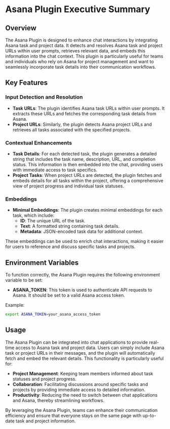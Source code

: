 # Asana Plugin Executive Summary

## Overview

The Asana Plugin is designed to enhance chat interactions by integrating Asana task and project data. It detects and resolves Asana task and project URLs within user prompts, retrieves relevant data, and embeds this information into the chat context. This plugin is particularly useful for teams and individuals who rely on Asana for project management and want to seamlessly incorporate task details into their communication workflows.

## Key Features

### Input Detection and Resolution

- **Task URLs**: The plugin identifies Asana task URLs within user prompts. It extracts these URLs and fetches the corresponding task details from Asana.
- **Project URLs**: Similarly, the plugin detects Asana project URLs and retrieves all tasks associated with the specified projects.

### Contextual Enhancements

- **Task Details**: For each detected task, the plugin generates a detailed string that includes the task name, description, URL, and completion status. This information is then embedded into the chat, providing users with immediate access to task specifics.
- **Project Tasks**: When project URLs are detected, the plugin fetches and embeds details for all tasks within the project, offering a comprehensive view of project progress and individual task statuses.

### Embeddings

- **Minimal Embeddings**: The plugin creates minimal embeddings for each task, which include:
  - **ID**: The unique URL of the task.
  - **Text**: A formatted string containing task details.
  - **Metadata**: JSON-encoded task data for additional context.

These embeddings can be used to enrich chat interactions, making it easier for users to reference and discuss specific tasks and projects.

## Environment Variables

To function correctly, the Asana Plugin requires the following environment variable to be set:

- **ASANA_TOKEN**: This token is used to authenticate API requests to Asana. It should be set to a valid Asana access token.

Example:
```bash
export ASANA_TOKEN=your_asana_access_token
```

## Usage

The Asana Plugin can be integrated into chat applications to provide real-time access to Asana task and project data. Users can simply include Asana task or project URLs in their messages, and the plugin will automatically fetch and embed the relevant details. This functionality is particularly useful for:

- **Project Management**: Keeping team members informed about task statuses and project progress.
- **Collaboration**: Facilitating discussions around specific tasks and projects by providing immediate access to detailed information.
- **Productivity**: Reducing the need to switch between chat applications and Asana, thereby streamlining workflows.

By leveraging the Asana Plugin, teams can enhance their communication efficiency and ensure that everyone stays on the same page with up-to-date task and project information.
